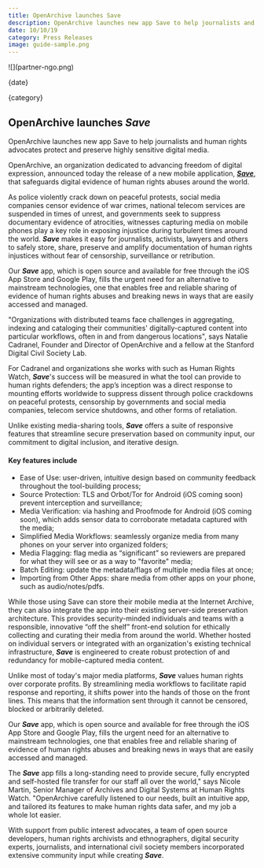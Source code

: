 ```yaml
---
title: OpenArchive launches Save
description: OpenArchive launches new app Save to help journalists and human rights advocates protect and preserve highly sensitive digital media.
date: 10/10/19
category: Press Releases
image: guide-sample.png
---
```



<ArticleHeaderSection>
![](partner-ngo.png)

{date}

{category}

## OpenArchive launches **_Save_**

OpenArchive launches new app Save to help journalists and human rights advocates protect and preserve highly sensitive digital media.

</ArticleHeaderSection>
<ContentSection>

OpenArchive, an organization dedicated to advancing freedom of digital expression, announced today the release of a new mobile application, [**_Save_**](/save), that safeguards digital evidence of human rights abuses around the world.

As police violently crack down on peaceful protests, social media companies censor evidence of war crimes, national telecom services are suspended in times of unrest, and governments seek to suppress documentary evidence of atrocities, witnesses capturing media on mobile phones play a key role in exposing injustice during turbulent times around the world. **_Save_** makes it easy for journalists, activists, lawyers and others to safely store, share, preserve and amplify documentation of human rights injustices without fear of censorship, surveillance or retribution.

Our **_Save_** app, which is open source and available for free through the iOS App Store and Google Play, fills the urgent need for an alternative to mainstream technologies, one that enables free and reliable sharing of evidence of human rights abuses and breaking news in ways that are easily accessed and managed.

"Organizations with distributed teams face challenges in aggregating, indexing and cataloging their communities' digitally-captured content into particular workflows, often in and from dangerous locations", says Natalie Cadranel, Founder and Director of OpenArchive and a fellow at the Stanford Digital Civil Society Lab.

For Cadranel and organizations she works with such as Human Rights Watch, **_Save_**'s success will be measured in what the tool can provide to human rights defenders; the app’s inception was a direct response to mounting efforts worldwide to suppress dissent through police crackdowns on peaceful protests, censorship by governments and social media companies, telecom service shutdowns, and other forms of retaliation.

Unlike existing media-sharing tools, **_Save_** offers a suite of responsive features that streamline secure preservation based on community input, our commitment to digital inclusion, and iterative design.

#### Key features include

- Ease of Use: user-driven, intuitive design based on community feedback throughout the tool-building process;
- Source Protection: TLS and Orbot/Tor for Android (iOS coming soon) prevent interception and surveillance;
- Media Verification: via hashing and Proofmode for Android (iOS coming soon), which adds sensor data to corroborate metadata captured with the media;
- Simplified Media Workflows: seamlessly organize media from many phones on your server into organized folders;
- Media Flagging: flag media as “significant” so reviewers are prepared for what they will see or as a way to "favorite" media;
- Batch Editing: update the metadata/flags of multiple media files at once;
- Importing from Other Apps: share media from other apps on your phone, such as audio/notes/pdfs.

While those using Save can store their mobile media at the Internet Archive, they can also integrate the app into their existing server-side preservation architecture. This provides security-minded individuals and teams with a responsible, innovative “off the shelf” front-end solution for ethically collecting and curating their media from around the world. Whether hosted on individual servers or integrated with an organization's existing technical infrastructure, **_Save_** is engineered to create robust protection of and redundancy for mobile-captured media content.

Unlike most of today's major media platforms, **_Save_** values human rights over corporate profits. By streamlining media workflows to facilitate rapid response and reporting, it shifts power into the hands of those on the front lines. This means that the information sent through it cannot be censored, blocked or arbitrarily deleted.

Our **_Save_** app, which is open source and available for free through the iOS App Store and Google Play, fills the urgent need for an alternative to mainstream technologies, one that enables free and reliable sharing of evidence of human rights abuses and breaking news in ways that are easily accessed and managed.

The **_Save_** app fills a long-standing need to provide secure, fully encrypted and self-hosted file transfer for our staff all over the world," says Nicole Martin, Senior Manager of Archives and Digital Systems at Human Rights Watch. "OpenArchive carefully listened to our needs, built an intuitive app, and tailored its features to make human rights data safer, and my job a whole lot easier.

With support from public interest advocates, a team of open source developers, human rights archivists and ethnographers, digital security experts, journalists, and international civil society members incorporated extensive community input while creating **_Save_**.

</ContentSection>
